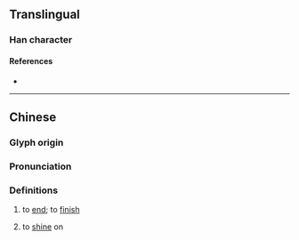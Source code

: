 {{character info}}
==Translingual==

===Han character===
{{Han char|rn=86|rad=火|as=08|sn=12|four=|canj=FJCN|ids=⿰火穹}}

====References====
* {{Han ref|kx=0674.150|dkj=19129|dj=1086.050|hdz=32211.050|uh=712A|ud=28970}}

----

==Chinese==
{{zh-forms}}

===Glyph origin===
{{Han etym}}

===Pronunciation===
{{zh-pron
|m=qióng
|c=hung3
|mc=y
|oc=y
|cat=v
}}

===Definitions===
{{zh-hanzi}}

# to [[end]]; to [[finish]]
# {{lb|zh|of the sun}} to [[shine]] on